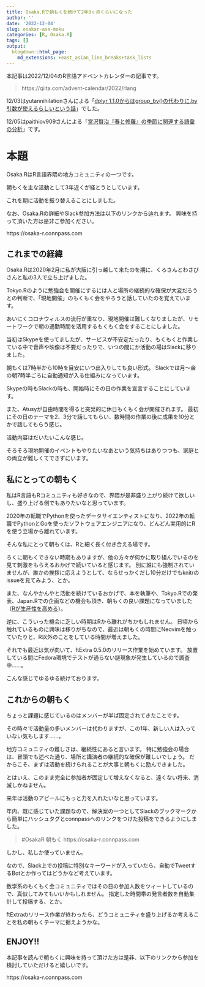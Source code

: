 ```yaml
---
title: Osaka.Rで朝もくを続けて2年8ヶ月くらいになった
author: ''
date: '2022-12-04'
slug: osakar-asa-moku
categories: [R, Osaka.R]
tags: []
output:
  blogdown::html_page:
    md_extensions: +east_asian_line_breaks+task_lists
---
```


本記事は2022/12/04のR言語アドベントカレンダーの記事です。

> https://qiita.com/advent-calendar/2022/rlang

12/03はyutannihilationさんによる「[dplyr 1.1.0からはgroup_by()の代わりに.by引数が使えるらしいという話](https://notchained.hatenablog.com/entry/2022/12/03/000000)」でした。

12/05はpaithiov909さんによる「[宮沢賢治『春と修羅』の季節に関連する語彙の分析](https://lyrikuso.netlify.app/haruto-shura/)」です。


# 本題

Osaka.RはR言語界隈の地方コミュニティの一つです。

朝もくを主な活動として3年近くが経とうとしています。

これを期に活動を振り替えることにしました。

なお、Osaka.Rの詳細やSlack参加方法は以下のリンクから辿れます。
興味を持って頂いた方は是非ご参加ください。

https://osaka-r.connpass.com

## これまでの経緯

Osaka.Rは2020年2月に私が大阪に引っ越して来たのを期に、くろさんとわさびさんと私の3人で立ち上げました。

Tokyo.Rのように勉強会を開催にするには人と場所の継続的な確保が大変だろうとの判断で、「現地開催」のもくもく会をやろうと話していたのを覚えています。

あいにくコロナウィルスの流行が重なり、現地開催は難しくなりましたが、リモートワークで朝の通勤時間を活用するもくもく会をすることにしました。

当初はSkypeを使ってましたが、サービスが不安定だったり、もくもくと作業している中で音声や映像は不要だったりで、いつの間にか活動の場はSlackに移りました。

朝もくは7時半から10時を目安にいつ出入りしても良い形式。
Slackでは月〜金の朝7時半ごろに自動通知が入る仕組みになっています。

Skypeの時もSlackの時も、開始時にその日の作業を宣言することにしています。

また、Atusyが自由時間を得ると突発的に休日もくもく会が開催されます。
最初にその日のテーマを2、3分で話してもらい、数時間の作業の後に成果を10分とかで話してもらう感じ。

活動内容はだいたいこんな感じ。

そろそろ現地開催のイベントもやりたいなあという気持ちはありつつも、家庭との両立が難しくてできずにいます。

## 私にとっての朝もく

私はR言語もRコミュニティも好きなので、界隈が是非盛り上がり続けて欲しいし、盛り上げる側でもありたいなと思っています。

2020年の転職でPythonを使ったデータサイエンティストになり、2022年の転職でPythonとGoを使ったソフトウェアエンジニアになり、どんどん実用的にRを使う立場から離れています。

そんな私にとって朝もくは、Rと細く長く付き合える場です。

ろくに朝もくできない時期もありますが、他の方々が何かに取り組んでいるのを見て刺激をもらえるおかげで続いていると感じます。
別に誰にも強制されていませんが、誰かの挨拶に応えようとして、ならせっかくだし10分だけでもknitrのissueを見てみよう、とか。

また、なんやかんやと活動を続けているおかげで、本を執筆や、Tokyo.Rでの発表、Japan.Rでの企画などの機会も頂き、朝もくの良い課題になっていました（[Rが生産性を高める](https://gihyo.jp/book/2022/978-4-297-12524-0)）。

逆に、こういった機会に乏しい時期はRから離れがちかもしれません。
日頃から触れているものに興味は移りがちなので、最近は朝もくの時間にNeovimを触っていたりと、R以外のことをしている時間が増えました。

それでも最近は気が向いて、ftExtra 0.5.0のリリース作業を始めています。
放置している間にFedora環境でテストが通らない謎現象が発生しているので調査中……。

こんな感じでゆるゆる続けております。

## これからの朝もく

ちょっと課題に感じているのはメンバーが半ば固定されてきたことです。

その時々で活動量の多いメンバーは代わりますが、この1年、新しい人は入っていない気もします……。

地方コミュニティの難しさは、継続性にあると言います。
特に勉強会の場合は、冒頭でも述べた通り、場所と講演者の継続的な確保が難しいでしょう。
だからこそ、まずは活動を続けられることが大事と朝もくに励んできました。

とはいえ、このまま完全に参加者が固定して増えなくなると、遠くない将来、消滅しかねません。

来年は活動のアピールにもっと力を入れたいなと思っています。

年内、既に感じていた課題なので、解決案の一つとしてSlackのブックマークから簡単にハッシュタグとconnpassへのリンクをつけた投稿をできるようにしました。

> #OsakaR 朝もく https://osaka-r.connpass.com

しかし、私しか使っていません。

なので、Slack上での投稿に特別なキーワードが入っていたら、自動でTweetするBotとか作ってはどうかなど考えています。

数学系のもくもく会コミュニティではその日の参加人数をツィートしているので、真似してみてもいいかもしれません。
指定した時間帯の発言者数を自動集計して投稿する、とか。

ftExtraのリリース作業が終わったら、どうコミュニティを盛り上げるか考えることを私の朝もくテーマに据えようかな。

## ENJOY!!

本記事を読んで朝もくに興味を持って頂けた方は是非、以下のリンクから参加を検討していただけると嬉しいです。

https://osaka-r.connpass.com

